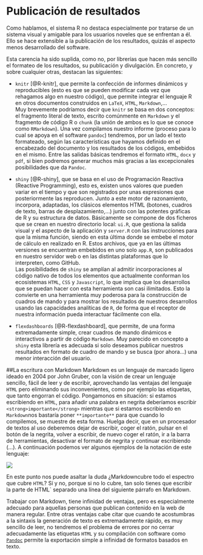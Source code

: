 # Publicación de resultados {#results}

Como hablamos, el sistema R no destaca especialmente por tratarse de un sistema visual y amigable para los usuarios noveles que se enfrentan a él. Ello se hace extensible a la publicación de los resultados, quizás el aspecto menos desarrollado del software.

Esta carencia ha sido suplida, como no, por librerías que hacen más sencillo el formateo de los resultados, su publicación y divulgación. En concreto, y sobre cualquier otras, destacan las siguientes:

- `knitr` [@R-knitr], que permite la confección de informes dinámicos y reproducibles (esto es que se pueden modificar cada vez que rehagamos algo en nuestro código), que permite integrar el lenguaje R en otros documentos construidos en `LaTeX`, `HTML`, `Markdown`,…  
Muy brevemente podríamos decir que `knitr` se basa en dos conceptos: el fragmento literal de texto, escrito comúnmente en `Markdown` y el fragmento de código R o `chunk` (la unión de ambos es lo que se conoce como `RMarkdown`). Una vez compilamos nuestro informe (proceso para lo cual se apoya en el software `pandoc`) tendremos, por un lado el texto formateado, según las características que hayamos definido en el encabezado del documento y los resultados de los códigos, embebidos en el mismo. Entre las salidas básicas tendremos el formato `HTML`, `docx` y `pdf`, si bien podremos generar muchos más gracias a las excepcionales posibilidades que da `Pandoc`.

- `shiny` [@R-shiny], que se basa en el uso de Programación Reactiva (Reactive Programming), esto es,  existen unos valores que pueden variar en el tiempo y que son registrados por unas expresiones que posteriormente las reproducen. Junto a este motor de razonamiento, incorpora,  adaptadas, los clásicos elementos HTML (botones, cuadros de texto, barras de desplazamiento,…) junto con las potentes gráficas de R y su estructura de datos. Básicamente se compone de dos ficheros que se crean en nuestro directorio local: `ui.R`, que gestiona la salida visual y el aspecto de la aplicación y `server.R` con las instrucciones para que la misma función, siendo en esta última donde se embebe el motor de cálculo en realizado en R. Estos archivos, que ya en las últimas versiones se encuentran embebidos en uno solo `app.R`, son publicados en nuestro servidor web o en las distintas plataformas que lo interpreten, como GitHub.  
Las posibilidades de `shiny` se amplían al admitir incorporaciones al código nativo de todos los elementos que actualmente conforman los ecosistemas `HTML`, `CSS` y `Javascript`, lo que implica que los desarrollos que se puedan hacer con esta herramienta son casi ilimitados. Esto la convierte en una herramienta muy poderosa para la construcción de cuadros de mando y para mostrar los resultados de nuestros desarrollos usando las capacidades analíticas de `R`, de forma que el receptor de nuestra información pueda interactuar fácilmente con ella.

- `flexdashboards` [@R-flexdashboard], que permite, de una forma extremadamente simple, crear cuadros de mando dinámicos e interactivos a partir de código `Markdown`. Muy parecido en concepto a `shiny` esta librería es adecuada si solo deseamos publicar nuestros resultados en formato de cuadro de mando y se busca (por ahora…) una menor interacción del usuario.

##La escritura con Markdown
Markdown es un lenguaje de marcado ligero ideado en 2004 por John Gruber, con la visión de crear un lenguaje sencillo, fácil de leer y de escribir, aprovechando las ventajas del lenguaje `HTML` pero eliminando sus inconvenientes, como por ejemplo las etiquetas, que tanto engorran el código. Pongamonos en situación: si estamos escribiendo en `HTML`, para añadir una palabra en negrita deberíamos escribir `<strong>importante</strong>` mientras que si estamos escribiendo en `Markdown`nos bastaría poner `**importante**` para que cuando lo compilemos, se muestre de esta forma. Huelga decir, que en un procesador de textos al uso deberemos dejar de escribir, coger el ratón, pulsar en el botón de la negrita, volver a escribir, de nuevo coger el ratón, ir a la barra de herramientas, desactivar el formato de negrita y continuar escribiendo (…). A continuación podemos ver algunos ejemplos de la notación de este lenguaje:

![](https://gitlab.com/juliomsevilla/Rintro/raw/master/images/markdown.png)

En este punto nos puede asaltar la duda ¿Markdowncubre todo el espectro que cubre `HTML`? Sí y no, porque si no lo cubre, tan solo tienes que escribir la parte de HTML` separado una línea del siguiente párrafo en Markdown.

Trabajar con Markdown, tiene infinidad de ventajas, pero es especialmente adecuado para aquellas personas que publican contenido en la web de manera regular. Entre otras ventajas cabe citar que cuando te acostumbras a la sintaxis la generación de texto es extremadamente rápido, es muy sencillo de leer, no tendremos el problema de errores por no cerrar adecuadamente las etiquetas `HTML` y su compilación con software como [`Pandoc`](https://pandoc.org/) permite la exportación simple a infinidad de formatos basados en texto.
